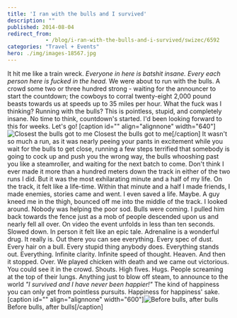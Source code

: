 ```yaml
---
title: 'I ran with the bulls and I survived'
description: ""
published: 2014-08-04
redirect_from: 
            - /blog/i-ran-with-the-bulls-and-i-survived/swizec/6592
categories: "Travel + Events"
hero: ./img/images-18567.jpg
---
```

It hit me like a train wreck. _Everyone in here is batshit insane. Every each person here is fucked in the head._ We were about to run with the bulls. A crowd some two or three hundred strong - waiting for the announcer to start the countdown; the cowboys to corral twenty-eight 2,000 pound beasts towards us at speeds up to 35 miles per hour. What the fuck was I thinking? Running with the bulls? This is pointless, stupid, and completely insane. No time to think, countdown&#x27;s started. I&#x27;d been looking forward to this for weeks. Let&#x27;s go! \[caption id=&quot;&quot; align=&quot;alignnone&quot; width=&quot;640&quot;]![Closest the bulls got to me](./img/images-18567.jpg "Closest the bulls got to me") Closest the bulls got to me\[/caption] It wasn&#x27;t so much a run, as it was nearly peeing your pants in excitement while you wait for the bulls to get close, running a few steps terrified that somebody is going to cock up and push you the wrong way, the bulls whooshing past you like a steamroller, and waiting for the next batch to come. Don&#x27;t think I ever made it more than a hundred meters down the track in either of the two runs I did. But it was the most exhilarating minute and a half of my life. On the track, it felt like a life-time. Within that minute and a half I made friends, I made enemies, stories came and went. I even saved a life. Maybe. A guy kneed me in the thigh, bounced off me into the middle of the track. I looked around. Nobody was helping the poor sod. Bulls were coming. I pulled him back towards the fence just as a mob of people descended upon us and nearly fell all over. On video the event unfolds in less than ten seconds. Slowed down. In person it felt like an epic tale. Adrenaline is a wonderful drug. It really is. Out there you can see everything. Every spec of dust. Every hair on a bull. Every stupid thing anybody does. Everything stands out. Everything. Infinite clarity. Infinite speed of thought. Heaven. And then it stopped. Over. We played chicken with death and we came out victorious. You could see it in the crowd. Shouts. High fives. Hugs. People screaming at the top of their lungs. Anything just to blow off steam, to announce to the world _&quot;I survived and I have never been happier!&quot;_ The kind of happiness you can only get from pointless pursuits. Happiness for happiness&#x27; sake. \[caption id=&quot;&quot; align=&quot;alignnone&quot; width=&quot;600&quot;]![Before bulls, after bulls](./img/images-18565.jpg "Before bulls, after bulls") Before bulls, after bulls\[/caption]